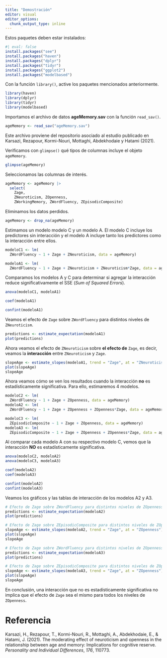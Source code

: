 ```yaml
---
title: "Demostración"
editor: visual
editor_options: 
  chunk_output_type: inline
---
```


Estos paquetes deben estar instalados:

```r
#| eval: false
install.packages("see")
install.packages("haven")
install.packages("dplyr")
install.packages("tidyr")
install.packages("ggplot2")
install.packages("modelbased")
```

Con la función `library()`, active los paquetes mencionados anteriormente.

```r
library(haven)
library(dplyr)
library(tidyr)
library(modelbased)
```

Importamos el archivo de datos **ageMemory.sav** con la función `read_sav()`.

```r
ageMemory <- read_sav("ageMemory.sav")
```

Este archivo proviene del repositorio asociado al estudio publicado en Karsazi, Rezapour, Kormi-Nouri, Mottaghi, Abdekhodaie y Hatami (2021).

Verificamos con `glimpse()` qué tipos de columnas incluye el objeto `ageMemory`.

```r
glimpse(ageMemory)
```

Seleccionamos las columnas de interés.

```r
ageMemory <- ageMemory |>
  select(
    Zage, 
    ZNeuroticism, ZOpenness, 
    ZWorkingMemory, ZWordFluency, ZEpisodicComposite)
```

Eliminamos los datos perdidos.

```r
ageMemory <- drop_na(ageMemory)
```

Estimamos un modelo modelo C y un modelo A. El modelo C incluye los predictores sin interacción y el modelo A incluye tanto los predictores como la interacción entre ellos.

```r
modeloC1 <- lm(
  ZWordFluency ~ 1 + Zage + ZNeuroticism, data = ageMemory)

modeloA1 <- lm(
  ZWordFluency ~ 1 + Zage + ZNeuroticism + ZNeuroticism*Zage, data = ageMemory)
```

Comparamos los modelos A y C para determinar si agregar la interacción reduce significativamente el SSE (*Sum of Squared Errors*).

```r
anova(modeloC1, modeloA1)
```

```r
coef(modeloA1)
```

```r
confint(modeloA1)
```

Veamos el efecto de `Zage` sobre `ZWordFluency` para distintos niveles de `ZNeuroticism`.

```r
predictions <- estimate_expectation(modeloA1)
plot(predictions)
```

Ahora veamos el efecto de `ZNeuroticism` sobre **el efecto de** `Zage`, es decir, veamos la **interacción** entre `ZNeuroticism` y `Zage`.

```r
slopeAge <- estimate_slopes(modeloA1, trend = "Zage", at = "ZNeuroticism")
plot(slopeAge)
slopeAge
```

Ahora veamos cómo se ven los resultados cuando la interacción **no** es estadísticamente significativa. Para ello, estimaremos 4 modelos.

```r
modeloC2 <- lm(
  ZWordFluency ~ 1 + Zage + ZOpenness, data = ageMemory)
modeloA2 <- lm(
  ZWordFluency ~ 1 + Zage + ZOpenness + ZOpenness*Zage, data = ageMemory)

modeloC3 <- lm(
  ZEpisodicComposite ~ 1 + Zage + ZOpenness, data = ageMemory)
modeloA3 <- lm(
  ZEpisodicComposite ~ 1 + Zage + ZOpenness + ZOpenness*Zage, data = ageMemory)
```

Al comparar cada modelo A con su respectivo modelo C, vemos que la interacción **NO** es estadísticamente significativa.

```r
anova(modeloC2, modeloA2)
anova(modeloC3, modeloA3)
```

```r
coef(modeloA2)
coef(modeloA3)
```

```r
confint(modeloA2)
confint(modeloA3)
```

Veamos los gráficos y las tablas de interacción de los modelos A2 y A3.

```r
# Efecto de Zage sobre ZWordFluency para distintos niveles de ZOpenness
predictions <- estimate_expectation(modeloA2)
plot(predictions)

# Efecto de Zage sobre ZEpisodicComposite para distintos niveles de ZOpenness
slopeAge <- estimate_slopes(modeloA2, trend = "Zage", at = "ZOpenness")
plot(slopeAge)
slopeAge
```

```r
# Efecto de Zage sobre ZWordFluency para distintos niveles de ZOpenness
predictions <- estimate_expectation(modeloA3)
plot(predictions)

# Efecto de Zage sobre ZEpisodicComposite para distintos niveles de ZOpenness
slopeAge <- estimate_slopes(modeloA3, trend = "Zage", at = "ZOpenness")
plot(slopeAge)
slopeAge
```

En conclusión, una interacción que no es estadísticamente significativa no implica que el efecto de `Zage` sea el mismo para todos los niveles de `ZOpenness`.

# Referencia

Karsazi, H., Rezapour, T., Kormi-Nouri, R., Mottaghi, A., Abdekhodaie, E., & Hatami, J. (2021). The moderating effect of neuroticism and openness in the relationship between age and memory: Implications for cognitive reserve. *Personality and Individual Differences*, *176*, 110773.
